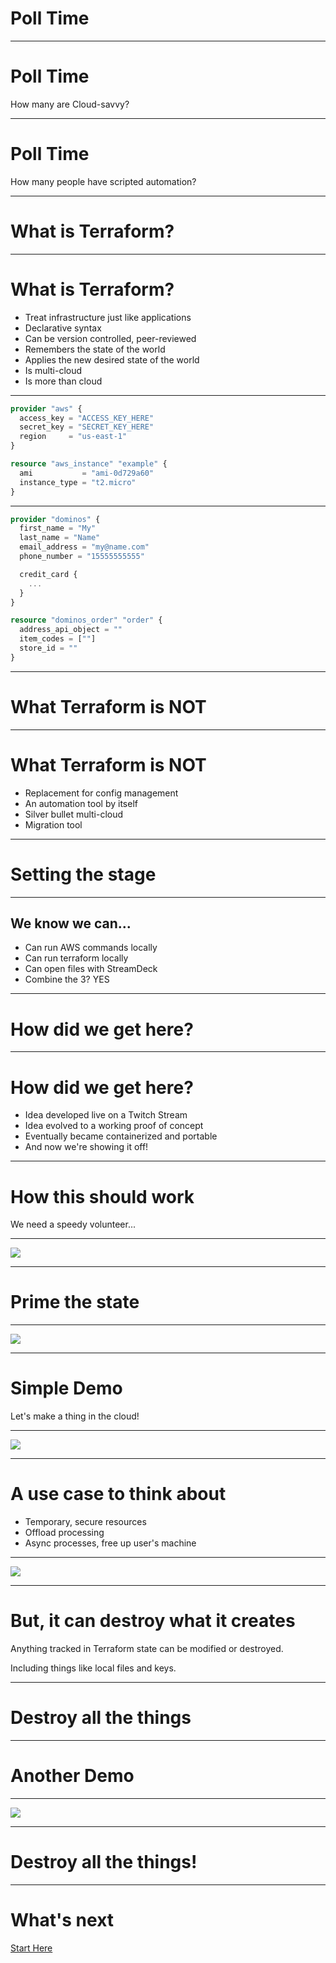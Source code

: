 
# Poll Time

---

# Poll Time

How many are Cloud-savvy?

---

# Poll Time

How many people have scripted automation?

---

# What is Terraform?

---

# What is Terraform?

- Treat infrastructure just like applications
- Declarative syntax
- Can be version controlled, peer-reviewed
- Remembers the state of the world
- Applies the new desired state of the world
- Is multi-cloud
- Is more than cloud

---

```terraform
provider "aws" {
  access_key = "ACCESS_KEY_HERE"
  secret_key = "SECRET_KEY_HERE"
  region     = "us-east-1"
}

resource "aws_instance" "example" {
  ami           = "ami-0d729a60"
  instance_type = "t2.micro"
}
```

---

```terraform
provider "dominos" {
  first_name = "My"
  last_name = "Name"
  email_address = "my@name.com"
  phone_number = "15555555555"

  credit_card {
    ...
  }
}

resource "dominos_order" "order" {
  address_api_object = ""
  item_codes = [""]
  store_id = ""
}
```

---

# What Terraform is NOT

---

# What Terraform is NOT

- Replacement for config management
- An automation tool by itself
- Silver bullet multi-cloud
- Migration tool

---

# Setting the stage

---

## We know we can...

- Can run AWS commands locally
- Can run terraform locally
- Can open files with StreamDeck
- Combine the 3? YES

---

# How did we get here?

---

# How did we get here?

- Idea developed live on a Twitch Stream
- Idea evolved to a working proof of concept
- Eventually became containerized and portable
- And now we're showing it off!

---

# How this should work

We need a speedy volunteer...

---

<Image src='images/workflow.png' size='max-width: 50%;' />

---

# Prime the state

---

<Image src='images/state.png' />

---

# Simple Demo

Let's make a thing in the cloud!

---

<Image src='images/demo1.png' />

---

# A use case to think about

- Temporary, secure resources
- Offload processing
- Async processes, free up user's machine

---

<Image src='images/demo1-supplemental' />

---

# But, it can destroy what it creates

Anything tracked in Terraform state can be modified or destroyed.

Including things like local files and keys.

---

# Destroy all the things

---

# Another Demo

---

<Image src='images/demo2.png' />

---

# Destroy all the things!

---

# What's next

[Start Here](https://github.com/cleanslate-technology-group/indy-cloud-conf-2019)
